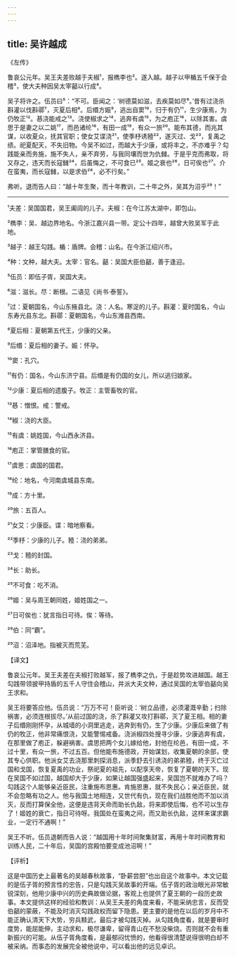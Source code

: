 ```yaml
---
---
---
```

title: 吴许越成
---




《左传》

鲁哀公元年。吴王夫差败越于夫椒¹，报檇李也²。遂入越。越子以甲楯五千保于会稽³，使大夫种因吴太宰嚭以行成⁴。

吴子将许之。伍员曰⁵：“不可。臣闻之：‘树德莫如滋，去疾莫如尽⁶。’昔有过浇杀斟灌以伐斟鄩⁷，灭夏后相⁸。后缗方娠⁹，逃出自窦¹⁰，归于有仍¹¹，生少康焉，为仍牧正¹²。惎浇能戒之¹³。浇使椒求之¹⁴，逃奔有虞¹⁵，为之庖正¹⁶，以除其害。虞思于是妻之以二姚¹⁷，而邑诸纶¹⁸，有田一成¹⁹，有众一旅²⁰。能布其德，而兆其谋，以收夏众，抚其官职；使女艾谍浇²¹，使季杼诱豷²²，遂灭过、戈²³，复禹之绩。祀夏配天，不失旧物。今吴不如过，而越大于少康，或将丰之，不亦难乎？勾践能亲而务施，施不失人，亲不弃劳，与我同壤而世为仇雠。于是乎克而弗取，将又存之，违天而长寇雠²⁴，后虽悔之，不可食已²⁵。姬之衰也²⁶，日可俟也²⁷。介在蛮夷，而长寇雠，以是求伯²⁸，必不行矣。”

弗听。退而告人曰：“越十年生聚，而十年教训，二十年之外，吴其为沼乎²⁹！”



***



¹夫差：吴国国君，吴王阖闾的儿子。夫椒：在今江苏太湖中，即包山。

²檇李：吴、越边界地名。今浙江嘉兴县一带。定公十四年，越曾大败吴军于此地。

³越子：越王勾践。楯：盾牌。会稽：山名。在今浙江绍兴市。

⁴种：文种，越大夫。太宰：官名。嚭：吴国大臣伯嚭，善于逢迎。

⁵伍员：即伍子胥，吴国大夫。

⁶滋：滋长。尽：断根。二语见《尚书·泰誓》。

⁷过：夏朝国名，今山东掖县北。浇：人名。寒浞的儿子。斟灌：夏时国名，今山东寿光县东北。斟鄩：夏朝国名，今山东潍县西南。

⁸夏后相：夏朝第五代王，少康的父亲。

⁹后缗：夏后相的妻子。娠：怀孕。

¹⁰窦：孔穴。

¹¹有仍：国名，今山东济宁县。后缗是有仍国的女儿，所以逃归娘家。

¹²少康：夏后相的遗腹子。牧正：主管畜牧的官。

¹³惎：憎恨。戒：警戒。

¹⁴椒：浇的大臣。

¹⁵有虞：姚姓国，今山西永济县。

¹⁶庖正：掌管膳食的官。

¹⁷虞思：虞国的国君。

¹⁸纶：地名，今河南虞城县东南。

¹⁹成：方十里。

²⁰旅：五百人。

²¹女艾：少康臣。谍：暗地察看。

²²季杼：少康的儿子。豷：浇的弟弟。

²³戈：豷的封国。

²⁴长：助长。

²⁵不可食：吃不消。

²⁶姬：吴与周王朝同姓，姬姓国之一。

²⁷日可俟也：犹言指日可待。俟：等待。

²⁸伯：同“霸”。

²⁹沼：沼泽地。指被灭而荒芜。

【译文】

鲁哀公元年。吴王夫差在夫椒打败越军，报了檇李之仇，于是趁势攻进越国。越王勾践带领披甲持盾的五千人守住会稽山，并派大夫文种，通过吴国的太宰伯嚭向吴王求和。

吴王将要答应他。伍员说：“万万不可！臣听说：‘树立品德，必须灌溉辛勤；扫除祸害，必须连根拔尽。’从前过国的浇，杀了斟灌又攻打斟鄩，灭了夏王相。相的妻子后缗刚刚怀孕，从城墙的小洞里逃走，逃奔到有仍，生了少康。少康后来做了有仍的牧正，他非常痛恨浇，又能警惕戒备。浇派椒四处搜寻少康，少康逃奔有虞，在那里做了庖正，躲避祸害。虞思把两个女儿嫁给他，封他在纶邑，有田一成，不过十里，有众一旅，不过五百。但他能布施德政，开始谋划，收集夏朝的余部，使其专心供职。他派女艾去浇那里刺探消息，派季舒去引诱浇的弟弟豷，终于灭亡过国和戈国，恢复夏禹的功业，祭祀夏的祖先，以配享天帝，恢复了夏朝的天下。现在吴国不如过国，越国却大于少康，如果让越国强盛起来，吴国岂不就难办了吗？勾践这个人能够亲近臣民，注重施布恩惠。肯施恩惠，就不失民心；亲近臣民，就不会忽略有功之人。他与我国土地相连，又世代有仇，现在我们战胜他而不加以消灭，反而打算保全他，这便是违背天命而助长仇敌，将来即使后悔，也不可以生存了！姬姓的衰亡，指日可待呀。我国处在蛮夷之间，而又助长仇敌，这样来谋求霸业，一定行不通啊！”

吴王不听。伍员退朝而告人说：“越国用十年时间聚集财富，再用十年时间教育和训练人民，二十年后，吴国的宫殿怕要变成池沼啊！”

【评析】

这是中国历史上最著名的吴越春秋故事，“卧薪尝胆”也出自这个故事中。本文记载的是伍子胥的预言性的忠告，只是勾践灭吴故事的开端。伍子胥的政治眼光非常敏锐深刻，他用少康中兴的历史典故做论据，客观上也提供了夏王朝的一段历史故事。本文提供这样的经验和教训：从吴王夫差的角度来看，不能采纳忠言，反而受伯嚭的蒙蔽，不能及时消灭勾践政权而留下隐患。更主要的是他在以后的岁月中不能正确认清天下大势，穷兵黩武，最后才被勾践灭掉。从勾践角度看，就是要审时度势，能屈能伸，主动求和，极尽谦卑，留得青山在不愁没柴烧。否则就不会有重新振兴的可能。从伍子胥角度看，是最郁闷忧愤的，他看得很清楚说得很明白却不被采纳。而事态的发展完全被他说中，可以看出他的远见卓识。